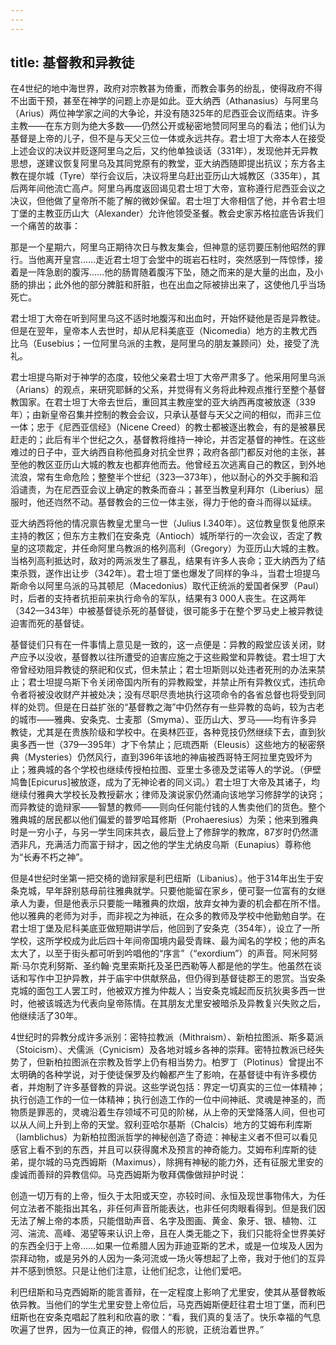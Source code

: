 ```yaml
---
---
---
```

title: 基督教和异教徒
---




在4世纪的地中海世界，政府对宗教甚为倚重，而教会事务的纷乱，使得政府不得不出面干预，甚至在神学的问题上亦是如此。亚大纳西（Athanasius）与阿里乌（Arius）两位神学家之间的大争论，并没有随325年的尼西亚会议而结束。许多主教——在东方则为绝大多数——仍然公开或秘密地赞同阿里乌的看法；他们认为基督是上帝的儿子，但不是与天父三位一体或永远共存。君士坦丁大帝本人在接受上述会议的决议并贬逐阿里乌之后，又约他单独谈话（331年），发现他并无异教思想，遂建议恢复阿里乌及其同党原有的教堂，亚大纳西随即提出抗议；东方各主教在提尔城（Tyre）举行会议后，决议将里乌赶出亚历山大城教区（335年），其后两年间他流亡高卢。阿里乌再度返回谒见君士坦丁大帝，宣称遵行尼西亚会议之决议，但他做了皇帝所不能了解的微妙保留。君士坦丁大帝相信了他，并令君士坦丁堡的主教亚历山大（Alexander）允许他领受圣餐。教会史家苏格拉底告诉我们一个痛苦的故事：

那是一个星期六，阿里乌正期待次日与教友集会，但神意的惩罚要压制他昭然的罪行。当他离开皇宫……走近君士坦丁会堂中的斑岩石柱时，突然感到一阵惊悸，接着是一阵急剧的腹泻……他的肠胃随着腹泻下坠，随之而来的是大量的出血，及小肠的排出；此外他的部分脾脏和肝脏，也在出血之际被排出来了，这使他几乎当场死亡。



君士坦丁大帝在听到阿里乌这不适时地腹泻和出血时，开始怀疑他是否是异教徒。但是在翌年，皇帝本人去世时，却从尼科美底亚（Nicomedia）地方的主教尤西比乌（Eusebius；一位阿里乌派的主教，是阿里乌的朋友兼顾问）处，接受了洗礼。

君士坦提乌斯对于神学的态度，较他父亲君士坦丁大帝严肃多了。他采用阿里乌派（Arians）的观点，来研究耶稣的父系，并觉得有义务将此种观点推行至整个基督教国家。在君士坦丁大帝去世后，重回其主教座堂的亚大纳西再度被放逐（339年）；由新皇帝召集并控制的教会会议，只承认基督与天父之间的相似，而非三位一体；忠于《尼西亚信经》（Nicene Creed）的教士都被逐出教会，有的是被暴民赶走的；此后有半个世纪之久，基督教将维持一神论，并否定基督的神性。在这些难过的日子中，亚大纳西自称他孤身对抗全世界；政府各部门都反对他的主张，甚至他的教区亚历山大城的教友也都弃他而去。他曾经五次逃离自己的教区，到外地流浪，常有生命危险；整整半个世纪（323—373年），他以耐心的外交手腕和滔滔谴责，为在尼西亚会议上确定的教条而奋斗；甚至当教皇利拜尔（Liberius）屈服时，他还岿然不动。基督教会的三位一体主张，得力于他的奋斗而得以延续。

亚大纳西将他的情况禀告教皇尤里乌一世（Julius Ⅰ.340年）。这位教皇恢复他原来主持的教区；但东方主教们在安条克（Antioch）城所举行的一次会议，否定了教皇的这项裁定，并任命阿里乌教派的格列高利（Gregory）为亚历山大城的主教。当格列高利抵达时，敌对的两派发生了暴乱，结果有许多人丧命；亚大纳西为了结束杀戮，遂作出让步（342年）。君士坦丁堡也爆发了同样的争斗，当君士坦提乌斯命令以阿里乌派的马其顿尼（Macedonius）取代正统派的爱国者保罗（Paul）时，后者的支持者抗拒前来执行命令的军队，结果有3 000人丧生。在这两年（342—343年）中被基督徒杀死的基督徒，很可能多于在整个罗马史上被异教徒迫害而死的基督徒。

基督徒们只有在一件事情上意见是一致的，这一点便是：异教的殿堂应该关闭，财产应予以没收，基督教以往所遭受的迫害应施之于这些殿堂和异教徒。君士坦丁大帝曾经劝阻异教徒的祭祀和仪式，但未禁止；君士坦斯则以处违者死刑的办法来禁止；君士坦提乌斯下令关闭帝国内所有的异教殿堂，并禁止所有异教仪式，违抗命令者将被没收财产并被处决；没有尽职尽责地执行这项命令的各省总督也将受到同样的处罚。但是在日益扩张的“基督教之海”中仍然存有一些异教的岛屿，较为古老的城市——雅典、安条克、士麦那（Smyma）、亚历山大、罗马——均有许多异教徒，尤其是在贵族阶级和学校中。在奥林匹亚，各种竞技仍然继续下去，直到狄奥多西一世（379—395年）才下令禁止；厄琉西斯（Eleusis）这些地方的秘密祭典（Mysteries）仍然风行，直到396年该地的神庙被西哥特王阿拉里克毁坏为止；雅典城的各个学校也继续传授柏拉图、亚里士多德及芝诺等人的学说。（伊壁鸠鲁[Epicurus]被放逐，成为了无神论者的同义词。）君士坦丁大帝及其诸子，均继续付雅典大学校长及教授薪水；律师及演说家仍然涌向该地学习修辞学的诀窍；而异教徒的诡辩家——智慧的教师——则向任何能付钱的人售卖他们的货色。整个雅典城的居民都以他们偏爱的普罗哈耳修斯（Prohaeresius）为荣；他来到雅典时是一穷小子，与另一学生同床共衣，最后登上了修辞学的教席，87岁时仍然潇洒非凡，充满活力而富于辩才，因之他的学生尤纳皮乌斯（Eunapius）尊称他为“长寿不朽之神”。

但是4世纪时坐第一把交椅的诡辩家是利巴纽斯（Libanius）。他于314年出生于安条克城，早年辞别慈母前往雅典就学。只要他能留在家乡，便可娶一位富有的女继承人为妻，但是他表示只要能一睹雅典的炊烟，放弃女神为妻的机会都在所不惜。他以雅典的老师为对手，而非视之为神祇，在众多的教师及学校中他勤勉自学。在君士坦丁堡及尼科美底亚做短期讲学后，他回到了安条克（354年），设立了一所学校，这所学校成为此后四十年间帝国境内最受青睐、最为闻名的学校；他的声名太大了，以至于街头都可听到吟唱他的“序言”（“exordium”）的声音。阿米阿努斯·马尔克利努斯、圣约翰·克里索斯托及圣巴西勒等人都是他的学生。他虽然在谈话和写作中卫护异教，并于庙宇中供献祭品，但仍得到基督徒郡王的恩赏。当安条克城的面包工人罢工时，他被双方推为仲裁人；当安条克城起而反抗狄奥多西一世时，他被该城选为代表向皇帝陈情。在其朋友尤里安被暗杀及异教复兴失败之后，他继续活了30年。

4世纪时的异教分成许多派别：密特拉教派（Mithraism）、新柏拉图派、斯多葛派（Stoicism）、犬儒派（Cynicism）及各地对城乡各神的崇拜。密特拉教派已经失势了，但新柏拉图派在宗教及哲学上仍有相当势力。柏罗丁（Plotinus）曾提出不太明确的各种学说，对于使徒保罗及约翰都产生了影响，在基督徒中有许多模仿者，并炮制了许多基督教的异说。这些学说包括：界定一切真实的三位一体精神；执行创造工作的一位一体精神；执行创造工作的一位中间神祇、灵魂是神圣的，而物质是罪恶的，灵魂沿着生存领域不可见的阶梯，从上帝的天堂降落人间，但也可以从人间上升到上帝的天堂。叙利亚哈尔基斯（Chalcis）地方的艾姆布利库斯（Iamblichus）为新柏拉图派哲学的神秘创造了奇迹：神秘主义者不但可以看见感官上看不到的东西，并且可以获得魔术及预言的神奇能力。艾姆布利库斯的徒弟，提尔城的马克西姆斯（Maximus），除拥有神秘的能力外，还有征服尤里安的虔诚而善辩的异教信仰。马克西姆斯为敬拜偶像做辩护时说：

创造一切万有的上帝，恒久于太阳或天空，亦较时间、永恒及现世事物伟大，为任何立法者不能指出其名，非任何声音所能表达，也非任何肉眼看得到。但是我们因无法了解上帝的本质，只能借助声音、名字及图画、黄金、象牙、银、植物、江河、湍流、高峰、渴望等来认识上帝，且在人类无能之下，我们只能将全世界美好的东西全归于上帝……如果一位希腊人因为菲迪亚斯的艺术，或是一位埃及人因为崇拜动物，或是另外的人因为一条河流或一场火等想起了上帝，我对于他们的互异并不感到愤怒。只是让他们注意，让他们纪念，让他们爱吧。



利巴纽斯和马克西姆斯的能言善辩，在一定程度上影响了尤里安，使其从基督教皈依异教。当他们的学生尤里安登上帝位后，马克西姆斯便赶往君士坦丁堡，而利巴纽斯也在安条克唱起了胜利和欣喜的歌：“看，我们真的复活了。快乐幸福的气息吹遍了世界，因为一位真正的神，假借人的形貌，正统治着世界。”